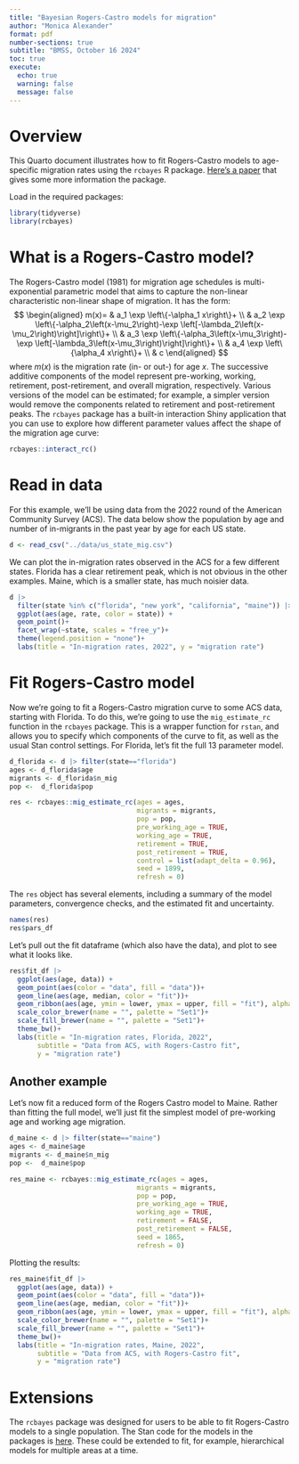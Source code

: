 ```yaml
---
title: "Bayesian Rogers-Castro models for migration"
author: "Monica Alexander"
format: pdf
number-sections: true
subtitle: "BMSS, October 16 2024"
toc: true
execute: 
  echo: true
  warning: false
  message: false
---
```


# Overview

This Quarto document illustrates how to fit Rogers-Castro models to age-specific migration rates using the `rcbayes` R package. [Here's a paper](https://www.demographic-research.org/articles/volume/49/42) that gives some more information the package.


Load in the required packages:

```r
library(tidyverse)
library(rcbayes)
```

# What is a Rogers-Castro model?

The Rogers-Castro model (1981) for migration age schedules is multi-exponential parametric model that aims to capture the non-linear characteristic non-linear shape of migration. It has the form:
$$
\begin{aligned}
m(x)= & a_1 \exp \left\{-\alpha_1 x\right\}+ \\
& a_2 \exp \left\{-\alpha_2\left(x-\mu_2\right)-\exp \left[-\lambda_2\left(x-\mu_2\right)\right]\right\}+ \\
& a_3 \exp \left\{-\alpha_3\left(x-\mu_3\right)-\exp \left[-\lambda_3\left(x-\mu_3\right)\right]\right\}+ \\
& a_4 \exp \left\{\alpha_4 x\right\}+ \\
& c
\end{aligned}
$$
where $m(x)$ is the migration rate (in- or out-) for age $x$. The successive additive components of the model represent pre-working, working, retirement, post-retirement, and overall migration, respectively. Various versions of the model can be estimated; for example, a simpler version would remove the components related to retirement and post-retirement peaks. 
The `rcbayes` package has a built-in interaction Shiny application that you can use to explore how different parameter values affect the shape of the migration age curve:

```r
rcbayes::interact_rc()
```

# Read in data

For this example, we'll be using data from the 2022 round of the American Community Survey (ACS). The data below show the population by age and number of in-migrants in the past year by age for each US state. 

```r
d <- read_csv("../data/us_state_mig.csv")
```

We can plot the in-migration rates observed in the ACS for a few different states. Florida has a clear retirement peak, which is not obvious in the other examples. Maine, which is a smaller state, has much noisier data. 

```r
d |> 
  filter(state %in% c("florida", "new york", "california", "maine")) |> 
  ggplot(aes(age, rate, color = state)) + 
  geom_point()+
  facet_wrap(~state, scales = "free_y")+
  theme(legend.position = "none")+
  labs(title = "In-migration rates, 2022", y = "migration rate")
```


# Fit Rogers-Castro model

Now we're going to fit a Rogers-Castro migration curve to some ACS data, starting with Florida. To do this, we're going to use the `mig_estimate_rc` function in the `rcbayes` package. This is a wrapper function for `rstan`, and allows you to specify which components of the curve to fit, as well as the usual Stan control settings. For Florida, let's fit the full 13 parameter model. 

```r
d_florida <- d |> filter(state=="florida")
ages <- d_florida$age
migrants <- d_florida$n_mig
pop <-  d_florida$pop

res <- rcbayes::mig_estimate_rc(ages = ages, 
                                migrants = migrants, 
                                pop = pop,
                                pre_working_age = TRUE,
                                working_age = TRUE,
                                retirement = TRUE,
                                post_retirement = TRUE,
                                control = list(adapt_delta = 0.96),
                                seed = 1899,
                                refresh = 0)

```

The `res` object has several elements, including a summary of the model parameters, convergence checks, and the estimated fit and uncertainty. 

```r
names(res)
res$pars_df
```

Let's pull out the fit dataframe (which also have the data), and plot to see what it looks like. 

```r
res$fit_df |> 
  ggplot(aes(age, data)) + 
  geom_point(aes(color = "data", fill = "data"))+
  geom_line(aes(age, median, color = "fit"))+
  geom_ribbon(aes(age, ymin = lower, ymax = upper, fill = "fit"), alpha = 0.2)+
  scale_color_brewer(name = "", palette = "Set1")+
  scale_fill_brewer(name = "", palette = "Set1")+
  theme_bw()+
  labs(title = "In-migration rates, Florida, 2022", 
       subtitle = "Data from ACS, with Rogers-Castro fit", 
       y = "migration rate")
```

## Another example 

Let's now fit a reduced form of the Rogers Castro model to Maine. Rather than fitting the full model, we'll just fit the simplest model of pre-working age and working age migration. 

```r
d_maine <- d |> filter(state=="maine")
ages <- d_maine$age
migrants <- d_maine$n_mig
pop <-  d_maine$pop

res_maine <- rcbayes::mig_estimate_rc(ages = ages, 
                                migrants = migrants, 
                                pop = pop,
                                pre_working_age = TRUE,
                                working_age = TRUE,
                                retirement = FALSE,
                                post_retirement = FALSE,
                                seed = 1865, 
                                refresh = 0)
```
Plotting the results: 
```r
res_maine$fit_df |> 
  ggplot(aes(age, data)) + 
  geom_point(aes(color = "data", fill = "data"))+
  geom_line(aes(age, median, color = "fit"))+
  geom_ribbon(aes(age, ymin = lower, ymax = upper, fill = "fit"), alpha = 0.2)+
  scale_color_brewer(name = "", palette = "Set1")+
  scale_fill_brewer(name = "", palette = "Set1")+
  theme_bw()+
  labs(title = "In-migration rates, Maine, 2022", 
       subtitle = "Data from ACS, with Rogers-Castro fit", 
       y = "migration rate")
```


# Extensions

The `rcbayes` package was designed for users to be able to fit Rogers-Castro models to a single population. The Stan code for the models in the packages is [here](https://github.com/jessieyeung/rcbayes/tree/master/inst/stan). These could be extended to fit, for example, hierarchical models for multiple areas at a time. 